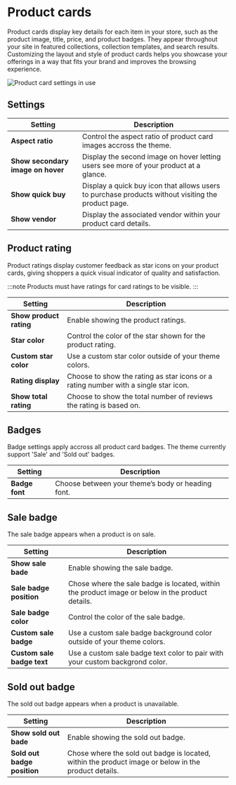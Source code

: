# Product cards

Product cards display key details for each item in your store, such as the product image, title, price, and product badges. They appear throughout your site in featured collections, collection templates, and search results. Customizing the layout and style of product cards helps you showcase your offerings in a way that fits your brand and improves the browsing experience.

![Product card settings in use](./img/settings-product-cards-1.gif)

## Settings
| Setting               | Description                                                                 |
|------------------------|-----------------------------------------------------------------------------|
| **Aspect ratio**         | Control the aspect ratio of product card images accross the theme.  |
| **Show secondary image on hover**         | Display the second image on hover letting users see more of your product at a glance.  |
| **Show quick buy**         | Display a quick buy icon that allows users to purchase products without visiting the product page.  |
| **Show vendor**         | Display the associated vendor within your product card details.  |

## Product rating
Product ratings display customer feedback as star icons on your product cards, giving shoppers a quick visual indicator of quality and satisfaction.

:::note
Products must have ratings for card ratings to be visible.
:::

| Setting               | Description                                                                 |
|------------------------|-----------------------------------------------------------------------------|
| **Show product rating**         | Enable showing the product ratings.  |
| **Star color**         | Control the color of the star shown for the product rating.  |
| **Custom star color**         | Use a custom star color outside of your theme colors.  |
| **Rating display**         | Choose to show the rating as star icons or a rating number with a single star icon.  |
| **Show total rating**         | Choose to show the total number of reviews the rating is based on.  |

## Badges
Badge settings apply accross all product card badges. The theme currently support 'Sale' and 'Sold out' badges.

| Setting               | Description                                                                 |
|------------------------|-----------------------------------------------------------------------------|
| **Badge font**         | Choose between your theme’s body or heading font.  |

## Sale badge
The sale badge appears when a product is on sale.

| Setting               | Description                                                                 |
|------------------------|-----------------------------------------------------------------------------|
| **Show sale bade**         | Enable showing the sale badge.  |
| **Sale badge position**         | Chose where the sale badge is located, within the product image or below in the product details.  |
| **Sale badge color**         | Control the color of the sale badge.  |
| **Custom sale badge**         | Use a custom sale badge background color outside of your theme colors.  |
| **Custom sale badge text**         | Use a custom sale badge text color to pair with your custom backgrond color.  |

## Sold out badge
The sold out badge appears when a product is unavailable.

| Setting               | Description                                                                 |
|------------------------|-----------------------------------------------------------------------------|
| **Show sold out bade**         | Enable showing the sold out badge.  |
| **Sold out badge position**         | Chose where the sold out badge is located, within the product image or below in the product details.  |